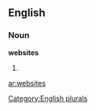 ==English==

===Noun===
'''websites'''

# {{plural of|[[website]]}}

[[Category:English plurals]]

[[ar:websites]]